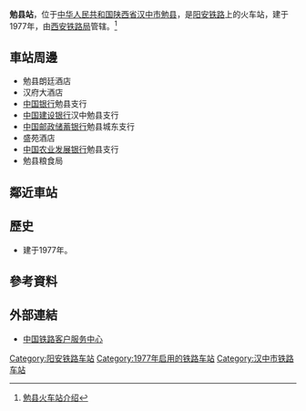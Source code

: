 {{noteTA
|1=zh-cn:始发车次; zh-hk:列車班次;
|2=zh-cn:车次; zh-hk:班次;
}}
{{Infobox China railway station 
|车站名称 = 勉县站
|图片 = 
|图片介绍 = 
|其他名称 = 
|车站拼音 = Mianxian
|英文名称 = Mianxian Railway Station
|车站代码 = 
|电报码 = MVY
|拼音码 = MXI
|车站地址 = [[陕西省|陕西省]][[汉中市|汉中市]][[勉县|勉县]]
|归属 = [[西安铁路局|西安铁路局]]
|车站等级 = [[四等站_(中铁)|四等站]]
|线路 = [[阳安铁路|阳安铁路]]
|月台数目 = 
|站台面 = 
|股道数目 = 
|网站 = 
}}
'''勉县站'''，位于[[中华人民共和国|中华人民共和国]][[陕西省|陕西省]][[汉中市|汉中市]][[勉县|勉县]]，是[[阳安铁路|阳安铁路]]上的火车站，建于1977年，由[[西安铁路局|西安铁路局]]管辖。<ref>[http://search.huochepiao.com/huochezhan/jieshao/3555.htm 勉县火车站介绍]</ref>
==車站周邊==
* 勉县朗廷酒店
* 汉府大酒店
* [[中国银行|中国银行]]勉县支行
* [[中国建设银行|中国建设银行]]汉中勉县支行
* [[中国邮政储蓄银行|中国邮政储蓄银行]]勉县城东支行
* 盛苑酒店
* [[中国农业发展银行|中国农业发展银行]]勉县支行
* 勉县粮食局

==鄰近車站==
{{start rail box}}
{{s-inop|[[勉西站|勉西站]]}}
{{s-line|[[阳安铁路|阳安铁路]]}}
{{s-inop|[[欧家坡站|欧家坡站]]}}
{{end box}}
==歷史==
* 建于1977年。
==參考資料==
{{reflist}}
==外部連結==
* [http://www.12306.cn/mormhweb/ 中国铁路客户服务中心]{{Wayback|url=http://www.12306.cn/mormhweb/ |date=20180205163941 }}
{{China-rail-stub}}
{{陕西小作品}}
{{阳安铁路}}
[[Category:阳安铁路车站|Category:阳安铁路车站]]
[[Category:1977年启用的铁路车站|Category:1977年启用的铁路车站]]
[[Category:汉中市铁路车站|Category:汉中市铁路车站]]